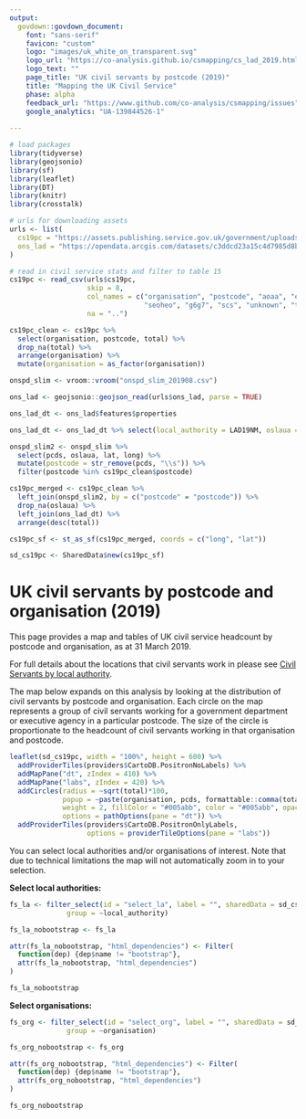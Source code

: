 ```yaml
---
output: 
  govdown::govdown_document:
    font: "sans-serif"
    favicon: "custom"
    logo: "images/uk_white_on_transparent.svg"
    logo_url: "https://co-analysis.github.io/csmapping/cs_lad_2019.html"
    logo_text: ""
    page_title: "UK civil servants by postcode (2019)"
    title: "Mapping the UK Civil Service"
    phase: alpha
    feedback_url: "https://www.github.com/co-analysis/csmapping/issues"
    google_analytics: "UA-139844526-1"
    
---
```


```r

# load packages
library(tidyverse)
library(geojsonio)
library(sf)
library(leaflet)
library(DT)
library(knitr)
library(crosstalk)

# urls for downloading assets
urls <- list(
  cs19pc = "https://assets.publishing.service.gov.uk/government/uploads/system/uploads/attachment_data/file/837270/Civil-servants-by-postcode-organisation-grade-and-leaving-cause__1__-_Staff_in_Post.csv",
  ons_lad = "https://opendata.arcgis.com/datasets/c3ddcd23a15c4d7985d8b36f1344b1db_0.geojson"
)

# read in civil service stats and filter to table 15
cs19pc <- read_csv(urls$cs19pc, 
                   skip = 8, 
                   col_names = c("organisation", "postcode", "aoaa", "eo", 
                                 "seoheo", "g6g7", "scs", "unknown", "total"), 
                   na = "..")

cs19pc_clean <- cs19pc %>%
  select(organisation, postcode, total) %>%
  drop_na(total) %>%
  arrange(organisation) %>%
  mutate(organisation = as_factor(organisation))

onspd_slim <- vroom::vroom("onspd_slim_201908.csv")

ons_lad <- geojsonio::geojson_read(urls$ons_lad, parse = TRUE)

ons_lad_dt <- ons_lad$features$properties 

ons_lad_dt <- ons_lad_dt %>% select(local_authority = LAD19NM, oslaua = LAD19CD)

onspd_slim2 <- onspd_slim %>%
  select(pcds, oslaua, lat, long) %>%
  mutate(postcode = str_remove(pcds, "\\s")) %>%
  filter(postcode %in% cs19pc_clean$postcode)

cs19pc_merged <- cs19pc_clean %>%
  left_join(onspd_slim2, by = c("postcode" = "postcode")) %>%
  drop_na(oslaua) %>%
  left_join(ons_lad_dt) %>%
  arrange(desc(total))

cs19pc_sf <- st_as_sf(cs19pc_merged, coords = c("long", "lat"))

sd_cs19pc <- SharedData$new(cs19pc_sf)

```

# UK civil servants by postcode and organisation (2019)

::: {.lead-para}
This page provides a map and tables of UK civil service headcount by postcode and organisation, as at 31 March 2019.
:::

For full details about the locations that civil servants work in please see [Civil Servants by local authority](cs_lad_2019.html).

The map below expands on this analysis by looking at the distribution of civil servants by postcode and organisation. Each circle on the map represents a group of civil servants working for a government department or executive agency in a particular postcode. The size of the circle is proportionate to the headcount of civil servants working in that organisation and postcode.

:::{.govuk-grid-row}

:::{.govuk-grid-column-two-thirds}

``` r
leaflet(sd_cs19pc, width = "100%", height = 600) %>%
  addProviderTiles(providers$CartoDB.PositronNoLabels) %>%
  addMapPane("dt", zIndex = 410) %>%
  addMapPane("labs", zIndex = 420) %>%
  addCircles(radius = ~sqrt(total)*100,
             popup = ~paste(organisation, pcds, formattable::comma(total, digits = 0), sep = "; "),
             weight = 2, fillColor = "#005abb", color = "#005abb", opacity = 0.6,
             options = pathOptions(pane = "dt")) %>%
  addProviderTiles(providers$CartoDB.PositronOnlyLabels, 
                   options = providerTileOptions(pane = "labs"))

```

:::

:::{.govuk-grid-column-one-third}

::: {.small-para}
You can select local authorities and/or organisations of interest. Note that due to technical limitations the map will not automatically zoom in to your selection.

**Select local authorities:**
```r

fs_la <- filter_select(id = "select_la", label = "", sharedData = sd_cs19pc,
              group = ~local_authority)

fs_la_nobootstrap <- fs_la

attr(fs_la_nobootstrap, "html_dependencies") <- Filter(
  function(dep) {dep$name != "bootstrap"},
  attr(fs_la_nobootstrap, "html_dependencies")
)

fs_la_nobootstrap

```


**Select organisations:**
```r

fs_org <- filter_select(id = "select_org", label = "", sharedData = sd_cs19pc,
              group = ~organisation)

fs_org_nobootstrap <- fs_org

attr(fs_org_nobootstrap, "html_dependencies") <- Filter(
  function(dep) {dep$name != "bootstrap"},
  attr(fs_org_nobootstrap, "html_dependencies")
)

fs_org_nobootstrap

```

:::

:::

:::
